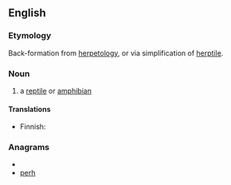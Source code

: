 ==English==
===Etymology===
Back-formation from [[herpetology]], or via simplification of [[herptile]].

===Noun===
{{en-noun}}

#{{colloquial}} a [[reptile]] or [[amphibian]]

====Translations====
{{trans-top}}
* Finnish: {{t-|fi|herppi}}
{{trans-mid}}
{{trans-bottom}}

===Anagrams===
* {{alphagram|ehpr}}
* [[perh#English|perh]]